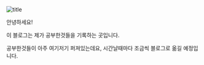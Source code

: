 ![title](https://capsule-render.vercel.app/api?type=waving&height=400&text=Alice%27s%20Study%20Note&fontAlign=50&fontAlignY=40&color=gradient)

안녕하세요!

이 블로그는 제가 공부한것들을 기록하는 곳입니다.

공부한것들이 아주 여기저기 퍼져있는데요, 시간날때마다 조금씩 블로그로 옮길 예정입니다.

